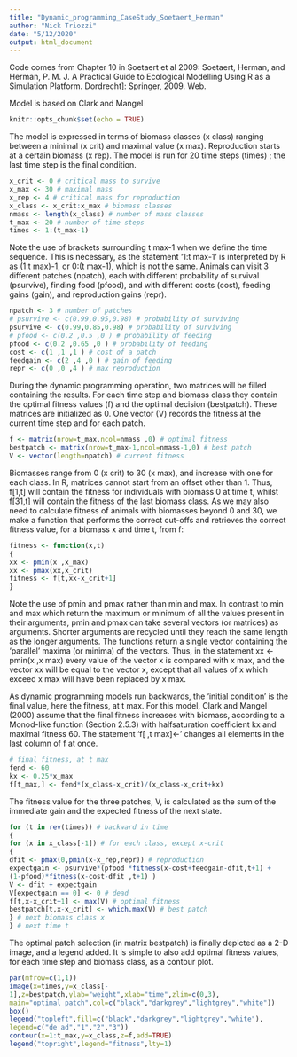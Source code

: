 ```yaml
---
title: "Dynamic_programming_CaseStudy_Soetaert_Herman"
author: "Nick Triozzi"
date: "5/12/2020"
output: html_document
---
```


Code comes from Chapter 10 in Soetaert et al 2009:
Soetaert, Herman, and Herman, P. M. J. A Practical Guide to Ecological Modelling Using R as a Simulation Platform. Dordrecht]: Springer, 2009. Web.

Model is based on Clark and Mangel

```r
knitr::opts_chunk$set(echo = TRUE)
```

The model is expressed in terms of biomass classes (x class) ranging between
a minimal (x crit) and maximal value (x max). Reproduction starts at a certain
biomass (x rep). The model is run for 20 time steps (times) ; the last time step is
the final condition.

```r

x_crit <- 0 # critical mass to survive
x_max <- 30 # maximal mass
x_rep <- 4 # critical mass for reproduction
x_class <- x_crit:x_max # biomass classes
nmass <- length(x_class) # number of mass classes
t_max <- 20 # number of time steps
times <- 1:(t_max-1)

```

Note the use of brackets surrounding t max-1 when we define the time sequence.
This is necessary, as the statement ‘1:t max-1’ is interpreted by R as
(1:t max)-1, or 0:(t max-1), which is not the same.
Animals can visit 3 different patches (npatch), each with different probability
of survival (psurvive), finding food (pfood), and with different costs (cost),
feeding gains (gain), and reproduction gains (repr).

```r
npatch <- 3 # number of patches
# psurvive <- c(0.99,0.95,0.98) # probability of surviving
psurvive <- c(0.99,0.85,0.98) # probability of surviving
# pfood <- c(0.2 ,0.5 ,0 ) # probability of feeding
pfood <- c(0.2 ,0.65 ,0 ) # probability of feeding
cost <- c(1 ,1 ,1 ) # cost of a patch
feedgain <- c(2 ,4 ,0 ) # gain of feeding
repr <- c(0 ,0 ,4 ) # max reproduction

```

During the dynamic programming operation, two matrices will be filled containing
the results. For each time step and biomass class they contain the optimal fitness
values (f) and the optimal decision (bestpatch). These matrices are initialized
as 0. One vector (V) records the fitness at the current time step and for each patch.

```r
f <- matrix(nrow=t_max,ncol=nmass ,0) # optimal fitness
bestpatch <- matrix(nrow=t_max-1,ncol=nmass-1,0) # best patch
V <- vector(length=npatch) # current fitness

```

Biomasses range from 0 (x crit) to 30 (x max), and increase with one for
each class. In R, matrices cannot start from an offset other than 1. Thus, f[1,t]
will contain the fitness for individuals with biomass 0 at time t, whilst f[31,t] will
contain the fitness of the last biomass class. As we may also need to calculate fitness
of animals with biomasses beyond 0 and 30, we make a function that performs the
correct cut-offs and retrieves the correct fitness value, for a biomass x and time
t, from f:

```r
fitness <- function(x,t)
{
xx <- pmin(x ,x_max)
xx <- pmax(xx,x_crit)
fitness <- f[t,xx-x_crit+1]
}
```

Note the use of pmin and pmax rather than min and max. In contrast to min
and max which return the maximum or minimum of all the values present in their
arguments, pmin and pmax can take several vectors (or matrices) as arguments.
Shorter arguments are recycled until they reach the same length as the longer arguments.
The functions return a single vector containing the ‘parallel’ maxima (or
minima) of the vectors. Thus, in the statement xx <- pmin(x ,x max) every
value of the vector x is compared with x max, and the vector xx will be equal to the
vector x, except that all values of x which exceed x max will have been replaced
by x max.

As dynamic programming models run backwards, the ‘initial condition’ is the
final value, here the fitness, at t max.
For this model, Clark and Mangel (2000) assume that the final fitness increases
with biomass, according to a Monod-like function (Section 2.5.3) with halfsaturation
coefficient kx and maximal fitness 60. The statement ‘f[ ,t max]<-’
changes all elements in the last column of f at once.

```r
# final fitness, at t max
fend <- 60
kx <- 0.25*x_max
f[t_max,] <- fend*(x_class-x_crit)/(x_class-x_crit+kx)
```

The fitness value for the three patches, V, is calculated as the sum of the immediate
gain and the expected fitness of the next state.

```r

for (t in rev(times)) # backward in time
{
for (x in x_class[-1]) # for each class, except x-crit
{
dfit <- pmax(0,pmin(x-x_rep,repr)) # reproduction
expectgain <- psurvive*(pfood *fitness(x-cost+feedgain-dfit,t+1) +
(1-pfood)*fitness(x-cost-dfit ,t+1) )
V <- dfit + expectgain
V[expectgain == 0] <- 0 # dead
f[t,x-x_crit+1] <- max(V) # optimal fitness
bestpatch[t,x-x_crit] <- which.max(V) # best patch
} # next biomass class x
} # next time t

```

The optimal patch selection (in matrix bestpatch) is finally depicted as a 2-D
image, and a legend added. It is simple to also add optimal fitness values, for each
time step and biomass class, as a contour plot.

```r
par(mfrow=c(1,1))
image(x=times,y=x_class[-
1],z=bestpatch,ylab="weight",xlab="time",zlim=c(0,3),
main="optimal patch",col=c("black","darkgrey","lightgrey","white"))
box()
legend("topleft",fill=c("black","darkgrey","lightgrey","white"),
legend=c("de ad","1","2","3"))
contour(x=1:t_max,y=x_class,z=f,add=TRUE)
legend("topright",legend="fitness",lty=1)
```










